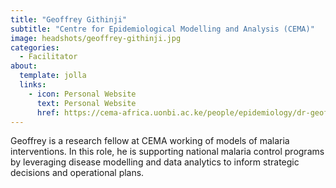 ```yaml
---
title: "Geoffrey Githinji"
subtitle: "Centre for Epidemiological Modelling and Analysis (CEMA)"
image: headshots/geoffrey-githinji.jpg
categories:
  - Facilitator
about:
  template: jolla
  links:
    - icon: Personal Website
      text: Personal Website
      href: https://cema-africa.uonbi.ac.ke/people/epidemiology/dr-geoffrey-githinji
---
```


Geoffrey is a research fellow at CEMA working of models of malaria interventions. In this role, he is supporting national malaria control programs by leveraging disease modelling and data analytics to inform strategic decisions and operational plans.
